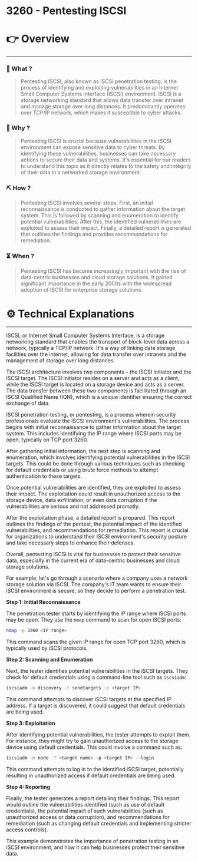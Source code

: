 # 3260 - Pentesting ISCSI


# 👉 Overview

---

### 👀 What ?

> Pentesting ISCSI, also known as ISCSI penetration testing, is the process of identifying and exploiting vulnerabilities in an Internet Small Computer Systems Interface (ISCSI) environment. ISCSI is a storage networking standard that allows data transfer over intranet and manage storage over long distances. It predominantly operates over TCP/IP network, which makes it susceptible to cyber attacks.
> 

### 🧐 Why ?

> Pentesting ISCSI is crucial because vulnerabilities in the ISCSI environment can expose sensitive data to cyber threats. By identifying these vulnerabilities, businesses can take necessary actions to secure their data and systems. It's essential for our readers to understand this topic as it directly relates to the safety and integrity of their data in a networked storage environment.
> 

### ⛏️ How ?

> Pentesting ISCSI involves several steps. First, an initial reconnaissance is conducted to gather information about the target system. This is followed by scanning and enumeration to identify potential vulnerabilities. After this, the identified vulnerabilities are exploited to assess their impact. Finally, a detailed report is generated that outlines the findings and provides recommendations for remediation.
> 

### ⏳ When ?

> Pentesting ISCSI has become increasingly important with the rise of data-centric businesses and cloud storage solutions. It gained significant importance in the early 2000s with the widespread adoption of ISCSI for enterprise storage solutions.
> 

# ⚙️ Technical Explanations

---

ISCSI, or Internet Small Computer Systems Interface, is a storage networking standard that enables the transport of block-level data across a network, typically a TCP/IP network. It's a way of linking data storage facilities over the internet, allowing for data transfer over intranets and the management of storage over long distances.

The ISCSI architecture involves two components – the ISCSI initiator and the ISCSI target. The ISCSI initiator resides on a server and acts as a client, while the ISCSI target is located on a storage device and acts as a server. The data transfer between these two components is facilitated through an ISCSI Qualified Name (IQN), which is a unique identifier ensuring the correct exchange of data.

ISCSI penetration testing, or pentesting, is a process wherein security professionals evaluate the ISCSI environment's vulnerabilities. The process begins with initial reconnaissance to gather information about the target system. This includes identifying the IP range where ISCSI ports may be open, typically on TCP port 3260.

After gathering initial information, the next step is scanning and enumeration, which involves identifying potential vulnerabilities in the ISCSI targets. This could be done through various techniques such as checking for default credentials or using brute force methods to attempt authentication to these targets.

Once potential vulnerabilities are identified, they are exploited to assess their impact. The exploitation could result in unauthorized access to the storage device, data exfiltration, or even data corruption if the vulnerabilities are serious and not addressed promptly.

After the exploitation phase, a detailed report is prepared. This report outlines the findings of the pentest, the potential impact of the identified vulnerabilities, and recommendations for remediation. This report is crucial for organizations to understand their ISCSI environment's security posture and take necessary steps to enhance their defenses.

Overall, pentesting ISCSI is vital for businesses to protect their sensitive data, especially in the current era of data-centric businesses and cloud storage solutions.

For example, let's go through a scenario where a company uses a network storage solution via iSCSI. The company's IT team wants to ensure their iSCSI environment is secure, so they decide to perform a penetration test.

**Step 1: Initial Reconnaissance**

The penetration tester starts by identifying the IP range where iSCSI ports may be open. They use the `nmap` command to scan for open iSCSI ports:

```bash
nmap -p 3260 <IP range>

```

This command scans the given IP range for open TCP port 3260, which is typically used by iSCSI protocols.

**Step 2: Scanning and Enumeration**

Next, the tester identifies potential vulnerabilities in the iSCSI targets. They check for default credentials using a command-line tool such as `iscsiadm`:

```bash
iscsiadm -m discovery -t sendtargets -p <target IP>

```

This command attempts to discover iSCSI targets at the specified IP address. If a target is discovered, it could suggest that default credentials are being used.

**Step 3: Exploitation**

After identifying potential vulnerabilities, the tester attempts to exploit them. For instance, they might try to gain unauthorized access to the storage device using default credentials. This could involve a command such as:

```bash
iscsiadm -m node -T <target name> -p <target IP> --login

```

This command attempts to log in to the identified iSCSI target, potentially resulting in unauthorized access if default credentials are being used.

**Step 4: Reporting**

Finally, the tester generates a report detailing their findings. This report would outline the vulnerabilities identified (such as use of default credentials), the potential impact of such vulnerabilities (such as unauthorized access or data corruption), and recommendations for remediation (such as changing default credentials and implementing stricter access controls).

This example demonstrates the importance of penetration testing in an iSCSI environment, and how it can help businesses protect their sensitive data.
